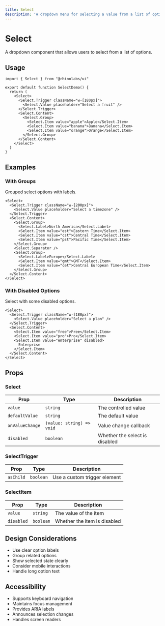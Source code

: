 ```yaml
---
title: Select
description: 'A dropdown menu for selecting a value from a list of options.'
---
```


# Select

A dropdown component that allows users to select from a list of options.

## Usage

```tsx
import { Select } from "@rhinolabs/ui"

export default function SelectDemo() {
  return (
    <Select>
      <Select.Trigger className="w-[180px]">
        <Select.Value placeholder="Select a fruit" />
      </Select.Trigger>
      <Select.Content>
        <Select.Group>
          <Select.Item value="apple">Apple</Select.Item>
          <Select.Item value="banana">Banana</Select.Item>
          <Select.Item value="orange">Orange</Select.Item>
        </Select.Group>
      </Select.Content>
    </Select>
  )
}
```

## Examples

### With Groups

Grouped select options with labels.

```tsx
<Select>
  <Select.Trigger className="w-[200px]">
    <Select.Value placeholder="Select a timezone" />
  </Select.Trigger>
  <Select.Content>
    <Select.Group>
      <Select.Label>North America</Select.Label>
      <Select.Item value="est">Eastern Time</Select.Item>
      <Select.Item value="cst">Central Time</Select.Item>
      <Select.Item value="pst">Pacific Time</Select.Item>
    </Select.Group>
    <Select.Separator />
    <Select.Group>
      <Select.Label>Europe</Select.Label>
      <Select.Item value="gmt">GMT</Select.Item>
      <Select.Item value="cet">Central European Time</Select.Item>
    </Select.Group>
  </Select.Content>
</Select>
```

### With Disabled Options

Select with some disabled options.

```tsx
<Select>
  <Select.Trigger className="w-[180px]">
    <Select.Value placeholder="Select a plan" />
  </Select.Trigger>
  <Select.Content>
    <Select.Item value="free">Free</Select.Item>
    <Select.Item value="pro">Pro</Select.Item>
    <Select.Item value="enterprise" disabled>
      Enterprise
    </Select.Item>
  </Select.Content>
</Select>
```

## Props

### Select

| Prop | Type | Description |
|------|------|-------------|
| `value` | `string` | The controlled value |
| `defaultValue` | `string` | The default value |
| `onValueChange` | `(value: string) => void` | Value change callback |
| `disabled` | `boolean` | Whether the select is disabled |

### SelectTrigger

| Prop | Type | Description |
|------|------|-------------|
| `asChild` | `boolean` | Use a custom trigger element |

### SelectItem

| Prop | Type | Description |
|------|------|-------------|
| `value` | `string` | The value of the item |
| `disabled` | `boolean` | Whether the item is disabled |

## Design Considerations

- Use clear option labels
- Group related options
- Show selected state clearly
- Consider mobile interactions
- Handle long option text

## Accessibility

- Supports keyboard navigation
- Maintains focus management
- Provides ARIA labels
- Announces selection changes
- Handles screen readers
